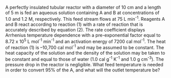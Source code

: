 A perfectly insulated tubular reactor with a diameter of 10 cm and a length of 5 m is fed an aqueous solution containing A and B at concentrations of 1.0 and 1.2 M, respectively. This feed stream flows at 75 L min^-1^. Reagents A and B react according to reaction (1) with a rate of reaction that is accurately described by equation (2). The rate coefficient displays Arrhenius temperature dependence with a pre-exponential factor equal to 8.72 x 10^5^ L mol^-1^ min^-1^ and an activation energy of 7200 cal mol^-1^. The heat of reaction (1) is –10,700 cal mol^-1^ and may be assumed to be constant. The heat capacity of the solution and the density of the solution may be taken to be constant and equal to those of water (1.0 cal g^-1^ K^-1^ and 1.0 g cm^-3^). The pressure drop in the reactor is negligible. What feed temperature is needed in order to convert 95% of the A, and what will the outlet temperature be?